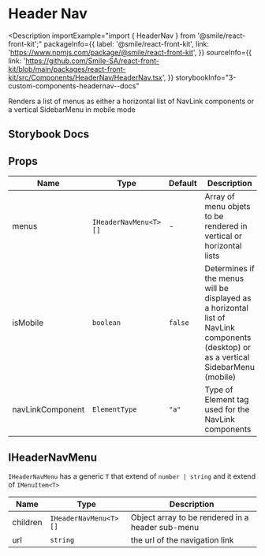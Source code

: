 # Header Nav

<Description
  importExample="import { HeaderNav } from '@smile/react-front-kit';"
  packageInfo={{
    label: '@smile/react-front-kit',
    link: 'https://www.npmjs.com/package/@smile/react-front-kit',
  }}
  sourceInfo={{
    link: 'https://github.com/Smile-SA/react-front-kit/blob/main/packages/react-front-kit/src/Components/HeaderNav/HeaderNav.tsx',
  }}
  storybookInfo="3-custom-components-headernav--docs"
>
  Renders a list of menus as either a horizontal list of NavLink components or a
  vertical SidebarMenu in mobile mode
</Description>

## Storybook Docs

<StorybookEmbed storyId="3-custom-components-headernav--docs" height="1210" />

## Props

| Name              | Type                  | Default | Description                                                                                                                          |
| ----------------- | --------------------- | ------- | ------------------------------------------------------------------------------------------------------------------------------------ |
| menus <required/> | `IHeaderNavMenu<T>[]` | -       | Array of menu objets to be rendered in vertical or horizontal lists                                                                  |
| isMobile          | `boolean`             | `false` | Determines if the menus will be displayed as a horizontal list of NavLink components (desktop) or as a vertical SidebarMenu (mobile) |
| navLinkComponent  | `ElementType`         | `"a"`   | Type of Element tag used for the NavLink components                                                                                  |

## IHeaderNavMenu

`IHeaderNavMenu` has a generic `T` that extend of `number | string` and it extend of `IMenuItem<T>`

| Name     | Type                  | Description                                      |
| -------- | --------------------- | ------------------------------------------------ |
| children | `IHeaderNavMenu<T>[]` | Object array to be rendered in a header sub-menu |
| url      | `string`              | the url of the navigation link                   |
